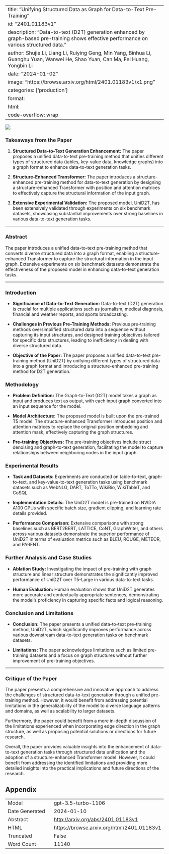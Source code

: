 
---
title: "Unifying Structured Data as Graph for Data-to-Text Pre-Training"
id: "2401.01183v1"
description: "Data-to-text (D2T) generation enhanced by graph-based pre-training shows effective performance on various structured data."
author: Shujie Li, Liang Li, Ruiying Geng, Min Yang, Binhua Li, Guanghu Yuan, Wanwei He, Shao Yuan, Can Ma, Fei Huang, Yongbin Li
date: "2024-01-02"
image: "https://browse.arxiv.org/html/2401.01183v1/x1.png"
categories: ['production']
format:
  html:
    code-overflow: wrap
---

![](https://browse.arxiv.org/html/2401.01183v1/x1.png)

### Takeaways from the Paper

1. **Structured Data-to-Text Generation Enhancement:** The paper proposes a unified data-to-text pre-training method that unifies different types of structured data (tables, key-value data, knowledge graphs) into a graph format to enhance data-to-text generation tasks.

2. **Structure-Enhanced Transformer:** The paper introduces a structure-enhanced pre-training method for data-to-text generation by designing a structure-enhanced Transformer with position and attention matrices to effectively capture the structural information of the input graph. 

3. **Extensive Experimental Validation:** The proposed model, UniD2T, has been extensively validated through experiments on six benchmark datasets, showcasing substantial improvements over strong baselines in various data-to-text generation tasks.

---

### Abstract

The paper introduces a unified data-to-text pre-training method that converts diverse structured data into a graph format, enabling a structure-enhanced Transformer to capture the structural information in the input graph. Extensive experiments on six benchmark datasets demonstrate the effectiveness of the proposed model in enhancing data-to-text generation tasks.

---

### Introduction

- **Significance of Data-to-Text Generation:** Data-to-text (D2T) generation is crucial for multiple applications such as journalism, medical diagnosis, financial and weather reports, and sports broadcasting.
  
- **Challenges in Previous Pre-Training Methods:** Previous pre-training methods oversimplified structured data into a sequence without capturing its input structures, and designed training objectives tailored for specific data structures, leading to inefficiency in dealing with diverse structured data.

- **Objective of the Paper:** The paper proposes a unified data-to-text pre-training method (UniD2T) by unifying different types of structured data into a graph format and introducing a structure-enhanced pre-training method for D2T generation.

### Methodology

- **Problem Definition:** The Graph-to-Text (G2T) model takes a graph as input and produces text as output, with each input graph converted into an input sequence for the model.

- **Model Architecture:** The proposed model is built upon the pre-trained T5 model. The structure-enhanced Transformer introduces position and attention matrices to replace the original position embedding and attention mask, effectively capturing the graph structures.

- **Pre-training Objectives:** The pre-training objectives include struct denoising and graph-to-text generation, facilitating the model to capture relationships between neighboring nodes in the input graph.

### Experimental Results

- **Task and Datasets:** Experiments are conducted on table-to-text, graph-to-text, and key-value-to-text generation tasks using benchmark datasets such as WebNLG, DART, ToTTo, WikiBio, WikiTableT, and CoSQL.

- **Implementation Details:** The UniD2T model is pre-trained on NVIDIA A100 GPUs with specific batch size, gradient clipping, and learning rate details provided.

- **Performance Comparison:** Extensive comparisons with strong baselines such as BERT2BERT, LATTICE, CoNT, GraphWriter, and others across various datasets demonstrate the superior performance of UniD2T in terms of evaluation metrics such as BLEU, ROUGE, METEOR, and PARENT.

### Further Analysis and Case Studies

- **Ablation Study:** Investigating the impact of pre-training with graph structure and linear structure demonstrates the significantly improved performance of UniD2T over T5-Large in various data-to-text tasks.

- **Human Evaluation:** Human evaluation shows that UniD2T generates more accurate and contextually appropriate sentences, demonstrating the model's proficiency in capturing specific facts and logical reasoning.

### Conclusion and Limitations

- **Conclusion:** The paper presents a unified data-to-text pre-training method, UniD2T, which significantly improves performance across various downstream data-to-text generation tasks on benchmark datasets.

- **Limitations:** The paper acknowledges limitations such as limited pre-training datasets and a focus on graph structures without further improvement of pre-training objectives.

---

### Critique of the Paper

The paper presents a comprehensive and innovative approach to address the challenges of structured data-to-text generation through a unified pre-training method. However, it would benefit from addressing potential limitations in the generalizability of the model to diverse language patterns and domains, as well as scalability to larger datasets.

Furthermore, the paper could benefit from a more in-depth discussion of the limitations experienced when incorporating edge direction in the graph structure, as well as proposing potential solutions or directions for future research.

Overall, the paper provides valuable insights into the enhancement of data-to-text generation tasks through structured data unification and the adoption of a structure-enhanced Transformer model. However, it could benefit from addressing the identified limitations and providing more detailed insights into the practical implications and future directions of the research.

## Appendix

|          |          |
|----------|----------|
| Model     | gpt-3.5-turbo-1106       |
| Date Generated     | 2024-01-10       |
| Abstract | [http://arxiv.org/abs/2401.01183v1](http://arxiv.org/abs/2401.01183v1)        |
| HTML     | [https://browse.arxiv.org/html/2401.01183v1](https://browse.arxiv.org/html/2401.01183v1)       |
| Truncated       | False       |
| Word Count       | 11140       |